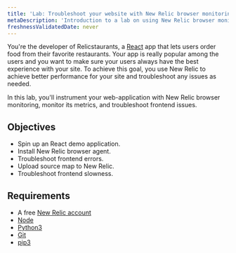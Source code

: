 ```yaml
---
title: 'Lab: Troubleshoot your website with New Relic browser monitoring'
metaDescription: 'Introduction to a lab on using New Relic browser monitoring to improve your website'
freshnessValidatedDate: never
---
```


You're the developer of Relicstaurants, a [React](https://reactjs.dev) app that lets users order food from their favorite restaurants. Your app is really popular among the users and you want to make sure your users always have the best experience with your site. To achieve this goal, you use New Relic <InlinePopover type="browser" /> to achieve better performance for your site and troubleshoot any issues as needed. 

In this lab, you'll instrument your web-application with New Relic browser monitoring, monitor its metrics, and troubleshoot frontend issues.

<SideBySide>

<Side>

## Objectives

- Spin up an React demo application.
- Install New Relic browser agent.
- Troubleshoot frontend errors.
- Upload source map to New Relic. 
- Troubleshoot frontend slowness.

</Side>

<Side>

## Requirements

- A free [New Relic account](https://newrelic.com/signup?utm_source=developer-site)
- [Node](https://nodejs.org/en/)
- [Python3](https://www.python.org/)
- [Git](https://git-scm.com/)
- [pip3](https://pip.pypa.io/en/stable/installation/)

</Side>

</SideBySide>

<DocTiles numbered>
  <DocTile title='Set up your lab environment' path="/docs/browser/new-relic-browser/lab/set-up-env" ></DocTile>
  <DocTile title='Instrument your application with our browser agent' path="/docs/browser/new-relic-browser/lab/install-browser-agent" ></DocTile>
</DocTiles>

<DocTiles>
  <DocTile title='Debug errors in your application' number='3' path="/docs/browser/new-relic-browser/lab/debug-errors" ></DocTile>
  <DocTile title='Debug frontend slowness in your application' number='4' path="/docs/browser/new-relic-browser/lab/debug-slowness" ></DocTile>
</DocTiles>
